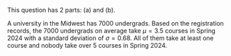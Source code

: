 
\titledquestion{Course Load}

This question has 2 parts: (a) and (b).

A university in the Midwest has 7000 undergrads. Based on the registration records, the 7000 undergrads on average take $\mu=3.5$ courses in Spring 2024 with a standard deviation of $\sigma=0.68$.
All of them take at least one course and nobody take over 5 courses in Spring 2024.

\begin{parts}
\part[6] Calculate the (approximate) 
probability that a simple random sample of 100 undergrads from this university
take 3.6 courses or more on average.
\begin{solution}
Let $\bar{X}$ be the sample mean of the number of courses the selected $100$ undergrads take. By CLT, 
$$\bar{X} \dot\sim \mbox{N}(\mu = 3.5, \frac{\sigma}{\sqrt{n}} = 0.068)\,.$$
The probability that the sample mean is greater than 3.6 courses can be calculated as
$$P(\bar{X} > 3.6) \approx P(Z > \frac{3.6-3.5}{0.068}) = P(Z > 1.47) = 1 - P(Z < 1.47) = 1 - 0.9292 = 0.0708\,.$$
\end{solution}

\begin{solution}
Let $\bar{X}$ be the sample mean of the number of courses the selected $100$ undergrads take. By CLT, 
$$\bar{X} \dot\sim \mbox{N}(\mu = 3.5, \frac{\sigma}{\sqrt{n}} = 0.068)\,.$$
The probability that the sample mean is greater than 3.6 courses can be calculated as
$$P(\bar{X} > 3.6) \approx P(Z > \frac{3.6-3.5}{0.068}) = P(Z > 1.47) = 1 - P(Z < 1.47) = 1 - 0.9292 = 0.0708\,.$$

\begin{itemize}
\item 3pts for CLT - 1pt for the mean and 2 pts for the SE. 
\item 1pt for calculating the z-score.
\item 1pt for finding the lower tail probability. Give the point if the student writes down the R code using "pnorm" function instead of checking the normal table.
\item 1pt for subtracting the lower tail probability from 1 and get the correct final answer.
\item No points will be deducted for rounding errors. 
\item When applicable, please give partial credits for the rest of a question if the students get an incorrect answers in the preceding part, provided the answers are consistent with what the students get previously.
\end{itemize}

\end{solution}

\part[4] Please match the 3 histograms below (I, II, III) with the correct descriptions (A, B, C) of the histograms by filling A, B, C in the table below.






```r
#| echo: false
#| fig-width: 8.2
#| fig-height: 1.6
#| fig-show: hold
#| out-width: "96%"
#| fig-align: right
#| cache: true
set.seed(1980)
x = 1:5
p = c(0.03,0.01, 0.4, 0.55, 0.01)
mu = sum(x*p)
sigma = sqrt(sum((x-mu)^2*p))

par(mai=c(0.3, 0.2, 0.25, 0.01), mgp=c(1.8, 1, 0), mfrow=c(1,3))
barplot(height = p, width=1, space=0, yaxt='n')
axis(side=1, at = 1:5-0.5, labels=1:5, cex.axis=1.5)
mtext(side=3,"I", cex=1.5)

samplemeans = vector("numeric", 10000)
for(i in 1:10000){
  samplemeans[i] = mean(sample(x, size = 200, replace=T, prob=p))
}  
hist(samplemeans, breaks=seq(min(samplemeans)-0.005,max(samplemeans)+0.005,by=0.01), ann=F,yaxt="n", cex.axis=1.5)
mtext(side=3,"II", cex=1.5)

samplemeans16 = vector("numeric", 10000)
for(i in 1:10000){
  samplemeans16[i] = mean(sample(x, size = 16, replace=T, prob=p))
}  
hist(samplemeans16, breaks=seq(min(samplemeans16)-1/32,max(samplemeans16)+1/32,by=1/16), ann=F,yaxt="n", cex.axis=1.5)
mtext(side=3,"III", cex=1.5)
```




\begin{itemize}\itemsep=2pt
\item (A) sampling distribution of the average number of courses enrolled for 16 randomly selected undergrads
in this University
\item (B) same as (A) but for 200 randomly selected undergrads
\item (C) histogram of the number of courses enrolled for all 7000 undergrads in this University
\end{itemize}

\begin{solution}
C, B, A

\end{solution}
\end{parts}

\begin{minipage}[t]{0.68\linewidth} 

\begin{flushright}
\begin{tabular}{|c|c|}
\hline
Histogram & Description \\
\hline
I & \\
\hline
II & \\
\hline
III & \\
\hline
\end{tabular}
\end{flushright}
\end{minipage}

